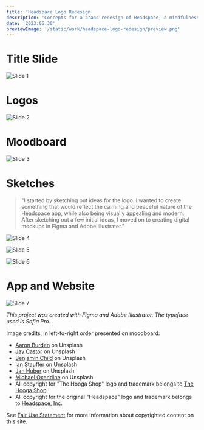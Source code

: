 ```yaml
---
title: 'Headspace Logo Redesign'
description: 'Concepts for a brand redesign of Headspace, a mindfulness and meditation app. The redesigned logo aims to reflect the calming and peaceful nature of the app, while also being visually appealing, modern, and instantly recognizable.'
date: '2023.05.30'
previewImage: '/static/work/headspace-logo-redesign/preview.png'
---
```


# Title Slide

![Slide 1](/static/work/headspace-logo-redesign/Slide.png)

# Logos

![Slide 2](/static/work/headspace-logo-redesign/Slide2.png)

# Moodboard

![Slide 3](/static/work/headspace-logo-redesign/Slide3.png)

# Sketches

> "I started by sketching out ideas for the logo. I wanted to create something that would reflect the calming and peaceful nature of the Headspace app, while also being visually appealing and modern. After sketching out a few initial ideas, I moved on to creating digital mockups in Figma and Adobe Illustrator.”

![Slide 4](/static/work/headspace-logo-redesign/Slide4.png)

![Slide 5](/static/work/headspace-logo-redesign/Slide5.png)

![Slide 6](/static/work/headspace-logo-redesign/Slide6.png)

# App and Website

![Slide 7](/static/work/headspace-logo-redesign/Slide7.png)

*This project was created with Figma and Adobe Illustrator. The typeface used is Sofia Pro.*

Image credits, in left-to-right order presented on moodboard:

- [Aaron Burden](https://unsplash.com/@aaronburden) on Unsplash
- [Jay Castor](https://unsplash.com/@jayicastor) on Unsplash
- [Benjamin Child](https://unsplash.com/@bchild311) on Unsplash
- [Ian Stauffer](https://unsplash.com/@ianstauffer) on Unsplash
- [Jan Huber](https://unsplash.com/photos/4OhFZSAT3sw) on Unsplash
- [Michael Oxendine](https://unsplash.com/@oxendine_) on Unsplash
- All copyright for "The Hooga Shop" logo and trademark belongs to [The Hooga Shop](https://thehoogashop.com/).
- All copyright for the original "Headspace" logo and trademark belongs to [Headspace, Inc](https://headspace.com/).

See [Fair Use Statement](/fair-use) for more information about copyrighted content on this site.